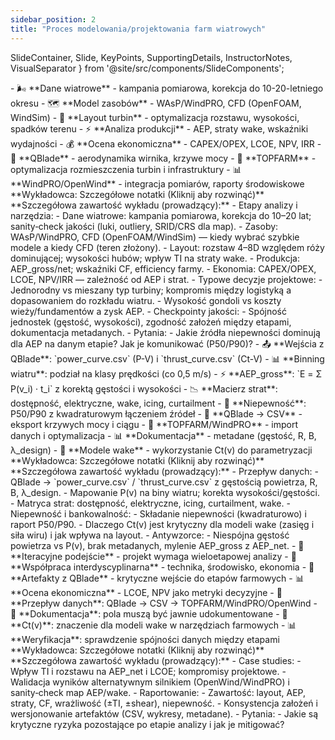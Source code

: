 ```yaml
---
sidebar_position: 2
title: "Proces modelowania/projektowania farm wiatrowych"
---
```


  SlideContainer, 
  Slide, 
  KeyPoints, 
  SupportingDetails, 
  InstructorNotes,
  VisualSeparator 
} from '@site/src/components/SlideComponents';

<SlideContainer>

<Slide title="🔄 Etapy analizy farm wiatrowych" type="info">

<KeyPoints title="📊 Etapy analizy">
- 🌬️ **Dane wiatrowe** - kampania pomiarowa, korekcja do 10-20-letniego okresu
- 🗺️ **Model zasobów** - WAsP/WindPRO, CFD (OpenFOAM, WindSim)
- 🎯 **Layout turbin** - optymalizacja rozstawu, wysokości, spadków terenu
- ⚡ **Analiza produkcji** - AEP, straty wake, wskaźniki wydajności
- 💰 **Ocena ekonomiczna** - CAPEX/OPEX, LCOE, NPV, IRR
</KeyPoints>

<SupportingDetails title="🛠️ Kluczowe narzędzia">
- 🔧 **QBlade** - aerodynamika wirnika, krzywe mocy
- 🎯 **TOPFARM** - optymalizacja rozmieszczenia turbin i infrastruktury
- 📊 **WindPRO/OpenWind** - integracja pomiarów, raporty środowiskowe
</SupportingDetails>

<InstructorNotes>
**Wykładowca: Szczegółowe notatki (Kliknij aby rozwinąć)**
**Szczegółowa zawartość wykładu (prowadzący):**
- Etapy analizy i narzędzia:
  - Dane wiatrowe: kampania pomiarowa, korekcja do 10–20 lat; sanity‑check jakości (luki, outliery, SRID/CRS dla map).
  - Zasoby: WAsP/WindPRO, CFD (OpenFOAM/WindSim) — kiedy wybrać szybkie modele a kiedy CFD (teren złożony).
  - Layout: rozstaw 4–8D względem róży dominującej; wysokości hubów; wpływ TI na straty wake.
  - Produkcja: AEP_gross/net; wskaźniki CF, efficiency farmy.
  - Ekonomia: CAPEX/OPEX, LCOE, NPV/IRR — zależność od AEP i strat.
- Typowe decyzje projektowe:
  - Jednorodny vs mieszany typ turbiny; kompromis między logistyką a dopasowaniem do rozkładu wiatru.
  - Wysokość gondoli vs koszty wieży/fundamentów a zysk AEP.
- Checkpointy jakości:
  - Spójność jednostek (gęstość, wysokości), zgodność założeń między etapami, dokumentacja metadanych.
- Pytania:
  - Jakie źródła niepewności dominują dla AEP na danym etapie? Jak je komunikować (P50/P90)?
</InstructorNotes>

</Slide>

<VisualSeparator type="technical" />

<Slide title="🌉 Most: od turbiny do farmy (AEP i niepewność)" type="tip">

<KeyPoints title="📈 Przepływ danych">
- 📤 **Wejścia z QBlade**: `power_curve.csv` (P-V) i `thrust_curve.csv` (Ct-V)
- 📊 **Binning wiatru**: podział na klasy prędkości (co 0,5 m/s)
- ⚡ **AEP_gross**: `E = Σ P(v_i) · t_i` z korektą gęstości i wysokości
- 📉 **Macierz strat**: dostępność, elektryczne, wake, icing, curtailment
- 🎯 **Niepewność**: P50/P90 z kwadraturowym łączeniem źródeł
</KeyPoints>

<SupportingDetails title="🔗 Integracja narzędzi">
- 🔄 **QBlade → CSV** - eksport krzywych mocy i ciągu
- 🎯 **TOPFARM/WindPRO** - import danych i optymalizacja
- 📊 **Dokumentacja** - metadane (gęstość, R, B, λ_design)
- 🌊 **Modele wake** - wykorzystanie Ct(v) do parametryzacji
</SupportingDetails>

<InstructorNotes>
**Wykładowca: Szczegółowe notatki (Kliknij aby rozwinąć)**
**Szczegółowa zawartość wykładu (prowadzący):**
- Przepływ danych:
  - QBlade → `power_curve.csv` / `thrust_curve.csv` z gęstością powietrza, R, B, λ_design.
  - Mapowanie P(v) na biny wiatru; korekta wysokości/gęstości.
  - Matryca strat: dostępność, elektryczne, icing, curtailment, wake.
- Niepewność i bankowalność:
  - Składanie niepewności (kwadraturowo) i raport P50/P90.
  - Dlaczego Ct(v) jest krytyczny dla modeli wake (zasięg i siła wiru) i jak wpływa na layout.
- Antywzorce:
  - Niespójna gęstość powietrza vs P(v), brak metadanych, mylenie AEP_gross z AEP_net.
</InstructorNotes>

</Slide>

<VisualSeparator type="data" />

<Slide title="🎯 Wnioski i wymagania projektowe" type="success">

<KeyPoints title="✅ Kluczowe wnioski">
- 🔄 **Iteracyjne podejście** - projekt wymaga wieloetapowej analizy
- 🤝 **Współpraca interdyscyplinarna** - technika, środowisko, ekonomia
- 🔗 **Artefakty z QBlade** - krytyczne wejście do etapów farmowych
- 📊 **Ocena ekonomiczna** - LCOE, NPV jako metryki decyzyjne
</KeyPoints>

<SupportingDetails title="⚠️ Uwaga dydaktyczna">
- 🔄 **Przepływ danych**: QBlade → CSV → TOPFARM/WindPRO/OpenWind
- 📝 **Dokumentacja**: pola muszą być jawnie udokumentowane
- 🌊 **Ct(v)**: znaczenie dla modeli wake w narzędziach farmowych
- 📊 **Weryfikacja**: sprawdzenie spójności danych między etapami
</SupportingDetails>

<InstructorNotes>
**Wykładowca: Szczegółowe notatki (Kliknij aby rozwinąć)**
**Szczegółowa zawartość wykładu (prowadzący):**
- Case studies:
  - Wpływ TI i rozstawu na AEP_net i LCOE; kompromisy projektowe.
  - Walidacja wyników alternatywnym silnikiem (OpenWind/WindPRO) i sanity‑check map AEP/wake.
- Raportowanie:
  - Zawartość: layout, AEP, straty, CF, wrażliwość (±TI, ±shear), niepewność.
  - Konsystencja założeń i wersjonowanie artefaktów (CSV, wykresy, metadane).
- Pytania:
  - Jakie są krytyczne ryzyka pozostające po etapie analizy i jak je mitigować?
</InstructorNotes>

</Slide>

<VisualSeparator type="default" />

</SlideContainer>

